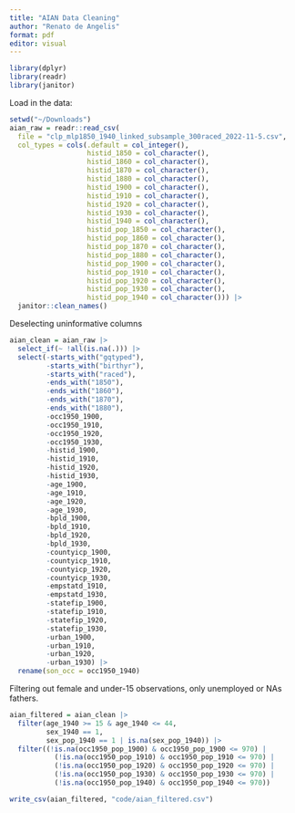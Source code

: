 ```yaml
---
title: "AIAN Data Cleaning"
author: "Renato de Angelis"
format: pdf
editor: visual
---
```


```r
library(dplyr)
library(readr)
library(janitor)
```

Load in the data:

```r
setwd("~/Downloads")
aian_raw = readr::read_csv(
  file = "clp_mlp1850_1940_linked_subsample_300raced_2022-11-5.csv",
  col_types = cols(.default = col_integer(),
                   histid_1850 = col_character(),
                   histid_1860 = col_character(),
                   histid_1870 = col_character(),
                   histid_1880 = col_character(),
                   histid_1900 = col_character(),
                   histid_1910 = col_character(),
                   histid_1920 = col_character(),
                   histid_1930 = col_character(),
                   histid_1940 = col_character(),
                   histid_pop_1850 = col_character(),
                   histid_pop_1860 = col_character(),
                   histid_pop_1870 = col_character(),
                   histid_pop_1880 = col_character(),
                   histid_pop_1900 = col_character(),
                   histid_pop_1910 = col_character(),
                   histid_pop_1920 = col_character(),
                   histid_pop_1930 = col_character(),
                   histid_pop_1940 = col_character())) |>
  janitor::clean_names()
```

Deselecting uninformative columns

```r
aian_clean = aian_raw |>
  select_if(~ !all(is.na(.))) |>
  select(-starts_with("gqtyped"),
         -starts_with("birthyr"),
         -starts_with("raced"),
         -ends_with("1850"),
         -ends_with("1860"),
         -ends_with("1870"),
         -ends_with("1880"),
         -occ1950_1900,
         -occ1950_1910,
         -occ1950_1920,
         -occ1950_1930,
         -histid_1900,
         -histid_1910,
         -histid_1920,
         -histid_1930,
         -age_1900,
         -age_1910,
         -age_1920,
         -age_1930,
         -bpld_1900,
         -bpld_1910,
         -bpld_1920,
         -bpld_1930,
         -countyicp_1900,
         -countyicp_1910,
         -countyicp_1920,
         -countyicp_1930,
         -empstatd_1910,
         -empstatd_1930,
         -statefip_1900,
         -statefip_1910,
         -statefip_1920,
         -statefip_1930,
         -urban_1900,
         -urban_1910,
         -urban_1920,
         -urban_1930) |>
  rename(son_occ = occ1950_1940)
```

Filtering out female and under-15 observations, only unemployed or NAs fathers.

```r
aian_filtered = aian_clean |>
  filter(age_1940 >= 15 & age_1940 <= 44,
         sex_1940 == 1,
         sex_pop_1940 == 1 | is.na(sex_pop_1940)) |>
  filter((!is.na(occ1950_pop_1900) & occ1950_pop_1900 <= 970) | 
           (!is.na(occ1950_pop_1910) & occ1950_pop_1910 <= 970) | 
           (!is.na(occ1950_pop_1920) & occ1950_pop_1920 <= 970) | 
           (!is.na(occ1950_pop_1930) & occ1950_pop_1930 <= 970) | 
           (!is.na(occ1950_pop_1940) & occ1950_pop_1940 <= 970))
```

```r
write_csv(aian_filtered, "code/aian_filtered.csv")
```